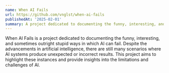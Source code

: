 ```yaml
---
name: When AI Fails
url: https://github.com/vnglst/when-ai-fails
publishedAt: '2025-02-01'
summary: A project dedicated to documenting the funny, interesting, and sometimes outright stupid ways in which AI can fail.
---
```


When AI Fails is a project dedicated to documenting the funny, interesting, and sometimes outright stupid ways in which AI can fail. Despite the advancements in artificial intelligence, there are still many scenarios where AI systems produce unexpected or incorrect results. This project aims to highlight these instances and provide insights into the limitations and challenges of AI.